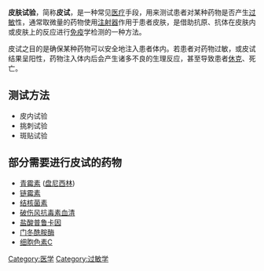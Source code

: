 {{medical}}
{{unreferenced|time=2012-03-25T03:29:42+00:00}}
'''皮肤试验'''，简称'''皮试'''，是一种常见[[医疗|医疗]]手段，用来测试患者对某种药物是否产生[[过敏|过敏]]性，通常取微量的药物使用[[注射器|注射器]]作用于患者皮肤，是借助抗原、抗体在皮肤内或皮肤上的反应进行[[免疫|免疫]]学检测的一种方法。

皮试之目的是确保某种药物可以安全地注入患者体内。若患者对药物过敏，或皮试结果呈阳性，药物注入体内后会产生诸多不良的生理反应，甚至导致患者[[休克|休克]]、死亡。

==测试方法==

*皮内试验
*挑刺试验
*斑贴试验

==部分需要进行皮试的药物==

*[[青霉素|青霉素]] ([[盘尼西林|盘尼西林]])
*[[链霉素|链霉素]]
*[[结核菌素|结核菌素]]
*[[破伤风抗毒素血清|破伤风抗毒素血清]]
*[[盐酸普鲁卡因|盐酸普鲁卡因]]
*[[门冬酰胺酶|门冬酰胺酶]]
*[[细胞色素C|细胞色素C]]


[[Category:医学|Category:医学]]
[[Category:过敏学|Category:过敏学]]